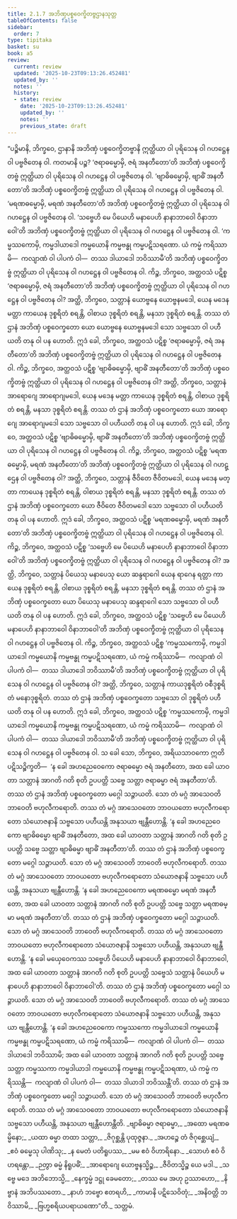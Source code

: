 ```yaml
---
title: 2.1.7 အဘိဏှပစ္စဝေက္ခိတဗ္ဗဌာနသုတ္တ
tableOfContents: false
sidebar:
  order: 7
type: tipitaka
basket: su
book: a5
review:
  current: review
  updated: '2025-10-23T09:13:26.452481'
  updated_by: ''
  notes: ''
  history:
  - state: review
    date: '2025-10-23T09:13:26.452481'
    updated_by: ''
    notes: ''
    previous_state: draft
---
```



<ReviewStatus review={frontmatter.review} showDetails={true} />

<HypothesisAnnotation frontmatter={frontmatter} />

<DynamicBreadcrumb />

<Division number="57" book="a5" e="ch" v="16" p="63">

<Paragraph number="359" book="a5">
“ပဉ္စိမာနိ, ဘိက္ခဝေ, ဌာနာနိ အဘိဏှံ ပစ္စဝေက္ခိတဗ္ဗာနိ ဣတ္ထိယာ ဝါ ပုရိသေန ဝါ ဂဟဋ္ဌေန ဝါ ပဗ္ဗဇိတေန ဝါ. ကတမာနိ ပဉ္စ? ‘ဇရာဓမ္မောမှိ, ဇရံ အနတီတော’တိ အဘိဏှံ ပစ္စဝေက္ခိတဗ္ဗံ ဣတ္ထိယာ ဝါ ပုရိသေန ဝါ ဂဟဋ္ဌေန ဝါ ပဗ္ဗဇိတေန ဝါ. ‘ဗျာဓိဓမ္မောမှိ, ဗျာဓိံ အနတီတော’တိ အဘိဏှံ ပစ္စဝေက္ခိတဗ္ဗံ ဣတ္ထိယာ ဝါ ပုရိသေန ဝါ ဂဟဋ္ဌေန ဝါ ပဗ္ဗဇိတေန ဝါ. ‘မရဏဓမ္မောမှိ, မရဏံ အနတီတော’တိ အဘိဏှံ ပစ္စဝေက္ခိတဗ္ဗံ ဣတ္ထိယာ ဝါ ပုရိသေန ဝါ ဂဟဋ္ဌေန ဝါ ပဗ္ဗဇိတေန ဝါ. ‘သဗ္ဗေဟိ မေ ပိယေဟိ မနာပေဟိ နာနာဘာဝေါ ဝိနာဘာဝေါ’တိ အဘိဏှံ ပစ္စဝေက္ခိတဗ္ဗံ ဣတ္ထိယာ ဝါ ပုရိသေန ဝါ ဂဟဋ္ဌေန ဝါ ပဗ္ဗဇိတေန ဝါ. ‘ကမ္မဿကောမှိ, ကမ္မဒါယာဒေါ ကမ္မယောနိ ကမ္မဗန္ဓု ကမ္မပဋိသရဏော. ယံ ကမ္မံ ကရိဿာမိ—  ကလျာဏံ ဝါ ပါပကံ ဝါ—  တဿ ဒါယာဒေါ ဘဝိဿာမီ’တိ အဘိဏှံ ပစ္စဝေက္ခိတဗ္ဗံ ဣတ္ထိယာ ဝါ ပုရိသေန ဝါ ဂဟဋ္ဌေန ဝါ ပဗ္ဗဇိတေန ဝါ.
</Paragraph>

<Paragraph number="360" book="a5">
ကိဉ္စ, ဘိက္ခဝေ, အတ္ထဝသံ ပဋိစ္စ ‘ဇရာဓမ္မောမှိ, ဇရံ အနတီတော’တိ အဘိဏှံ ပစ္စဝေက္ခိတဗ္ဗံ ဣတ္ထိယာ ဝါ ပုရိသေန ဝါ ဂဟဋ္ဌေန ဝါ ပဗ္ဗဇိတေန ဝါ? အတ္ထိ, ဘိက္ခဝေ, သတ္တာနံ ယောဗ္ဗနေ ယောဗ္ဗနမဒေါ, ယေန မဒေန မတ္တာ ကာယေန ဒုစ္စရိတံ စရန္တိ, ဝါစာယ ဒုစ္စရိတံ စရန္တိ, မနသာ ဒုစ္စရိတံ စရန္တိ. တဿ တံ ဌာနံ အဘိဏှံ ပစ္စဝေက္ခတော ယော ယောဗ္ဗနေ ယောဗ္ဗနမဒေါ သော သဗ္ဗသော ဝါ ပဟီယတိ တနု ဝါ ပန ဟောတိ. ဣဒံ ခေါ, ဘိက္ခဝေ, အတ္ထဝသံ ပဋိစ္စ ‘ဇရာဓမ္မောမှိ, ဇရံ အနတီတော’တိ အဘိဏှံ ပစ္စဝေက္ခိတဗ္ဗံ ဣတ္ထိယာ ဝါ ပုရိသေန ဝါ ဂဟဋ္ဌေန ဝါ ပဗ္ဗဇိတေန ဝါ.
</Paragraph>

<Paragraph number="361" book="a5">
ကိဉ္စ, ဘိက္ခဝေ, အတ္ထဝသံ ပဋိစ္စ ‘ဗျာဓိဓမ္မောမှိ, ဗျာဓိံ အနတီတော’တိ အဘိဏှံ ပစ္စဝေက္ခိတဗ္ဗံ ဣတ္ထိယာ ဝါ ပုရိသေန ဝါ ဂဟဋ္ဌေန ဝါ ပဗ္ဗဇိတေန ဝါ? အတ္ထိ, ဘိက္ခဝေ, သတ္တာနံ အာရောဂျေ အာရောဂျမဒေါ, ယေန မဒေန မတ္တာ ကာယေန ဒုစ္စရိတံ စရန္တိ, ဝါစာယ ဒုစ္စရိတံ စရန္တိ, မနသာ ဒုစ္စရိတံ စရန္တိ. တဿ တံ ဌာနံ အဘိဏှံ ပစ္စဝေက္ခတော ယော အာရောဂျေ အာရောဂျမဒေါ သော သဗ္ဗသော ဝါ ပဟီယတိ တနု ဝါ ပန ဟောတိ. ဣဒံ ခေါ, ဘိက္ခဝေ, အတ္ထဝသံ ပဋိစ္စ ‘ဗျာဓိဓမ္မောမှိ, ဗျာဓိံ အနတီတော’တိ အဘိဏှံ ပစ္စဝေက္ခိတဗ္ဗံ ဣတ္ထိယာ ဝါ ပုရိသေန ဝါ ဂဟဋ္ဌေန ဝါ ပဗ္ဗဇိတေန ဝါ.
</Paragraph>

<Paragraph number="362" book="a5">
ကိဉ္စ, ဘိက္ခဝေ, အတ္ထဝသံ ပဋိစ္စ ‘မရဏဓမ္မောမှိ, မရဏံ အနတီတော’တိ အဘိဏှံ ပစ္စဝေက္ခိတဗ္ဗံ ဣတ္ထိယာ ဝါ ပုရိသေန ဝါ ဂဟဋ္ဌေန ဝါ ပဗ္ဗဇိတေန ဝါ? အတ္ထိ, ဘိက္ခဝေ, သတ္တာနံ ဇီဝိတေ ဇီဝိတမဒေါ, ယေန မဒေန မတ္တာ ကာယေန ဒုစ္စရိတံ စရန္တိ, ဝါစာယ ဒုစ္စရိတံ စရန္တိ, မနသာ ဒုစ္စရိတံ စရန္တိ. တဿ တံ ဌာနံ အဘိဏှံ ပစ္စဝေက္ခတော ယော ဇီဝိတေ ဇီဝိတမဒေါ သော သဗ္ဗသော ဝါ ပဟီယတိ တနု ဝါ ပန ဟောတိ. ဣဒံ ခေါ, ဘိက္ခဝေ, အတ္ထဝသံ ပဋိစ္စ ‘မရဏဓမ္မောမှိ, မရဏံ အနတီတော’တိ အဘိဏှံ ပစ္စဝေက္ခိတဗ္ဗံ ဣတ္ထိယာ ဝါ ပုရိသေန ဝါ ဂဟဋ္ဌေန ဝါ ပဗ္ဗဇိတေန ဝါ.
</Paragraph>

<Paragraph number="363" book="a5">
ကိဉ္စ, ဘိက္ခဝေ, အတ္ထဝသံ ပဋိစ္စ ‘သဗ္ဗေဟိ မေ ပိယေဟိ မနာပေဟိ နာနာဘာဝေါ ဝိနာဘာဝေါ’တိ အဘိဏှံ ပစ္စဝေက္ခိတဗ္ဗံ ဣတ္ထိယာ ဝါ ပုရိသေန ဝါ ဂဟဋ္ဌေန ဝါ ပဗ္ဗဇိတေန ဝါ? အတ္ထိ, ဘိက္ခဝေ, သတ္တာနံ ပိယေသု မနာပေသု ယော ဆန္ဒရာဂေါ ယေန ရာဂေန ရတ္တာ ကာယေန ဒုစ္စရိတံ စရန္တိ, ဝါစာယ ဒုစ္စရိတံ စရန္တိ, မနသာ ဒုစ္စရိတံ စရန္တိ. တဿ တံ ဌာနံ အဘိဏှံ ပစ္စဝေက္ခတော ယော ပိယေသု မနာပေသု ဆန္ဒရာဂေါ သော သဗ္ဗသော ဝါ ပဟီယတိ တနု ဝါ ပန ဟောတိ. ဣဒံ ခေါ, ဘိက္ခဝေ, အတ္ထဝသံ ပဋိစ္စ ‘သဗ္ဗေဟိ မေ ပိယေဟိ မနာပေဟိ နာနာဘာဝေါ ဝိနာဘာဝေါ’တိ အဘိဏှံ ပစ္စဝေက္ခိတဗ္ဗံ ဣတ္ထိယာ ဝါ ပုရိသေန ဝါ ဂဟဋ္ဌေန ဝါ ပဗ္ဗဇိတေန ဝါ.
</Paragraph>

<Paragraph number="364" book="a5">
ကိဉ္စ, ဘိက္ခဝေ, အတ္ထဝသံ ပဋိစ္စ ‘ကမ္မဿကောမှိ, ကမ္မဒါယာဒေါ ကမ္မယောနိ ကမ္မဗန္ဓု ကမ္မပဋိသရဏော, ယံ ကမ္မံ ကရိဿာမိ—  ကလျာဏံ ဝါ ပါပကံ ဝါ—  တဿ ဒါယာဒေါ ဘဝိဿာမီ’တိ အဘိဏှံ ပစ္စဝေက္ခိတဗ္ဗံ ဣတ္ထိယာ ဝါ ပုရိသေန ဝါ ဂဟဋ္ဌေန ဝါ ပဗ္ဗဇိတေန ဝါ? အတ္ထိ, ဘိက္ခဝေ, သတ္တာနံ ကာယဒုစ္စရိတံ ဝစီဒုစ္စရိတံ မနောဒုစ္စရိတံ. တဿ တံ ဌာနံ အဘိဏှံ ပစ္စဝေက္ခတော သဗ္ဗသော ဝါ ဒုစ္စရိတံ ပဟီယတိ တနု ဝါ ပန ဟောတိ. ဣဒံ ခေါ, ဘိက္ခဝေ, အတ္ထဝသံ ပဋိစ္စ ‘ကမ္မဿကောမှိ, ကမ္မဒါယာဒေါ ကမ္မယောနိ ကမ္မဗန္ဓု ကမ္မပဋိသရဏော, ယံ ကမ္မံ ကရိဿာမိ—  ကလျာဏံ ဝါ ပါပကံ ဝါ—  တဿ ဒါယာဒေါ ဘဝိဿာမီ’တိ အဘိဏှံ ပစ္စဝေက္ခိတဗ္ဗံ ဣတ္ထိယာ ဝါ ပုရိသေန ဝါ ဂဟဋ္ဌေန ဝါ ပဗ္ဗဇိတေန ဝါ.
</Paragraph>

<Paragraph number="365" book="a5">
သ ခေါ သော, ဘိက္ခဝေ, အရိယသာဝကော ဣတိ ပဋိသဉ္စိက္ခတိ—  ‘န ခေါ အဟညေဝေကော ဇရာဓမ္မော ဇရံ အနတီတော, အထ ခေါ ယာဝတာ သတ္တာနံ အာဂတိ ဂတိ စုတိ ဥပပတ္တိ သဗ္ဗေ သတ္တာ ဇရာဓမ္မာ ဇရံ အနတီတာ’တိ. တဿ တံ ဌာနံ အဘိဏှံ ပစ္စဝေက္ခတော မဂ္ဂေါ သဉ္ဇာယတိ. သော တံ မဂ္ဂံ အာသေဝတိ ဘာဝေတိ ဗဟုလီကရောတိ. တဿ တံ မဂ္ဂံ အာသေဝတော ဘာဝယတော ဗဟုလီကရောတော သံယောဇနာနိ သဗ္ဗသော ပဟီယန္တိ အနုသယာ ဗျန္တီဟောန္တိ.
</Paragraph>

<Paragraph number="366" book="a5">
‘န ခေါ အဟညေဝေကော ဗျာဓိဓမ္မော ဗျာဓိံ အနတီတော, အထ ခေါ ယာဝတာ သတ္တာနံ အာဂတိ ဂတိ စုတိ ဥပပတ္တိ သဗ္ဗေ သတ္တာ ဗျာဓိဓမ္မာ ဗျာဓိံ အနတီတာ’တိ. တဿ တံ ဌာနံ အဘိဏှံ ပစ္စဝေက္ခတော မဂ္ဂေါ သဉ္ဇာယတိ. သော တံ မဂ္ဂံ အာသေဝတိ ဘာဝေတိ ဗဟုလီကရောတိ. တဿ တံ မဂ္ဂံ အာသေဝတော ဘာဝယတော ဗဟုလီကရောတော သံယောဇနာနိ သဗ္ဗသော ပဟီယန္တိ, အနုသယာ ဗျန္တီဟောန္တိ.
</Paragraph>

<Paragraph number="367" book="a5">
‘န ခေါ အဟညေဝေကော မရဏဓမ္မော မရဏံ အနတီတော, အထ ခေါ ယာဝတာ သတ္တာနံ အာဂတိ ဂတိ စုတိ ဥပပတ္တိ သဗ္ဗေ သတ္တာ မရဏဓမ္မာ မရဏံ အနတီတာ’တိ. တဿ တံ ဌာနံ အဘိဏှံ ပစ္စဝေက္ခတော မဂ္ဂေါ သဉ္ဇာယတိ. သော တံ မဂ္ဂံ အာသေဝတိ ဘာဝေတိ ဗဟုလီကရောတိ. တဿ တံ မဂ္ဂံ အာသေဝတော ဘာဝယတော ဗဟုလီကရောတော သံယောဇနာနိ သဗ္ဗသော ပဟီယန္တိ, အနုသယာ ဗျန္တီဟောန္တိ.
</Paragraph>

<Paragraph number="368" book="a5">
‘န ခေါ မယှေဝေကဿ သဗ္ဗေဟိ ပိယေဟိ မနာပေဟိ နာနာဘာဝေါ ဝိနာဘာဝေါ, အထ ခေါ ယာဝတာ သတ္တာနံ အာဂတိ ဂတိ စုတိ ဥပပတ္တိ သဗ္ဗေသံ သတ္တာနံ ပိယေဟိ မနာပေဟိ နာနာဘာဝေါ ဝိနာဘာဝေါ’တိ. တဿ တံ ဌာနံ အဘိဏှံ ပစ္စဝေက္ခတော မဂ္ဂေါ သဉ္ဇာယတိ. သော တံ မဂ္ဂံ အာသေဝတိ ဘာဝေတိ ဗဟုလီကရောတိ. တဿ တံ မဂ္ဂံ အာသေဝတော ဘာဝယတော ဗဟုလီကရောတော သံယောဇနာနိ သဗ္ဗသော ပဟီယန္တိ, အနုသယာ ဗျန္တီဟောန္တိ.
</Paragraph>

<Paragraph number="369" book="a5">
‘န ခေါ အဟညေဝေကော ကမ္မဿကော ကမ္မဒါယာဒေါ ကမ္မယောနိ ကမ္မဗန္ဓု ကမ္မပဋိသရဏော, ယံ ကမ္မံ ကရိဿာမိ—  ကလျာဏံ ဝါ ပါပကံ ဝါ—  တဿ ဒါယာဒေါ ဘဝိဿာမိ; အထ ခေါ ယာဝတာ သတ္တာနံ အာဂတိ ဂတိ စုတိ ဥပပတ္တိ သဗ္ဗေ သတ္တာ ကမ္မဿကာ ကမ္မဒါယာဒါ ကမ္မယောနိ ကမ္မဗန္ဓု ကမ္မပဋိသရဏာ, ယံ ကမ္မံ ကရိဿန္တိ—  ကလျာဏံ ဝါ ပါပကံ ဝါ—  တဿ ဒါယာဒါ ဘဝိဿန္တီ’တိ. တဿ တံ ဌာနံ အဘိဏှံ ပစ္စဝေက္ခတော မဂ္ဂေါ သဉ္ဇာယတိ. သော တံ မဂ္ဂံ အာသေဝတိ ဘာဝေတိ ဗဟုလီကရောတိ. တဿ တံ မဂ္ဂံ အာသေဝတော ဘာဝယတော ဗဟုလီကရောတော သံယောဇနာနိ သဗ္ဗသော ပဟီယန္တိ, အနုသယာ ဗျန္တီဟောန္တီတိ.
</Paragraph>

<Paragraph number="370" type="verses" book="a5">
_ဗျာဓိဓမ္မာ ဇရာဓမ္မာ,_  
_အထော မရဏဓမ္မိနော;_  
_ယထာ ဓမ္မာ တထာ သတ္တာ,_  
_ဇိဂုစ္ဆန္တိ ပုထုဇ္ဇနာ._  

</Paragraph>

<Paragraph number="371" type="verses" book="a5">
_အဟဉ္စေ တံ ဇိဂုစ္ဆေယျံ,_  
_ဧဝံ ဓမ္မေသု ပါဏိသု;_  
_န မေတံ ပတိရူပဿ,_  
_မမ ဧဝံ ဝိဟာရိနော._  

</Paragraph>

<Paragraph number="372" type="verses" book="a5">
_သောဟံ ဧဝံ ဝိဟရန္တော,_  
_ဉတွာ ဓမ္မံ နိရူပဓိံ;_  
_အာရောဂျေ ယောဗ္ဗနသ္မိဉ္စ,_  
_ဇီဝိတသ္မိဉ္စ ယေ မဒါ._  

</Paragraph>

<Paragraph number="373" type="verses" book="a5">
_သဗ္ဗေ မဒေ အဘိဘောသ္မိ,_  
_နေက္ခမ္မံ ဒဋ္ဌု ခေမတော;_  
_တဿ မေ အဟု ဥဿာဟော,_  
_နိဗ္ဗာနံ အဘိပဿတော._  

</Paragraph>

<Paragraph number="374" type="verses" book="a5">
_နာဟံ ဘဗ္ဗော ဧတရဟိ,_  
_ကာမာနိ ပဋိသေဝိတုံ;_  
_အနိဝတ္တိ ဘဝိဿာမိ,_  
_ဗြဟ္မစရိယပရာယဏော”တိ._  


</Paragraph>
</Division>

<Paragraph number="375" type="center" book="a5">
သတ္တမံ.
</Paragraph>